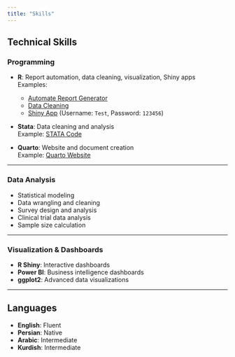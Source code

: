 ```yaml
---
title: "Skills"
---
```


## Technical Skills

### Programming
- **R**: Report automation, data cleaning, visualization, Shiny apps  
  Examples:  
  - [Automate Report Generator](https://github.com/nahmadi69/Automate-report-generator.git)  
  - [Data Cleaning](https://github.com/nahmadi69/Data-Cleaning.git)  
  - [Shiny App](https://naser-ahmadi.shinyapps.io/Test-report) (Username: `Test`, Password: `123456`)  

- **Stata**: Data cleaning and analysis  
  Example: [STATA Code](https://github.com/nahmadi69/Stata-code.git)  

- **Quarto**: Website and document creation  
  Example: [Quarto Website](https://github.com/nahmadi69/My-CV.git)  

---

### Data Analysis
- Statistical modeling  
- Data wrangling and cleaning  
- Survey design and analysis  
- Clinical trial data analysis  
- Sample size calculation  

---

### Visualization & Dashboards
- **R Shiny**: Interactive dashboards  
- **Power BI**: Business intelligence dashboards  
- **ggplot2**: Advanced data visualizations  

---

## Languages
- **English**: Fluent  
- **Persian**: Native  
- **Arabic**: Intermediate  
- **Kurdish**: Intermediate  